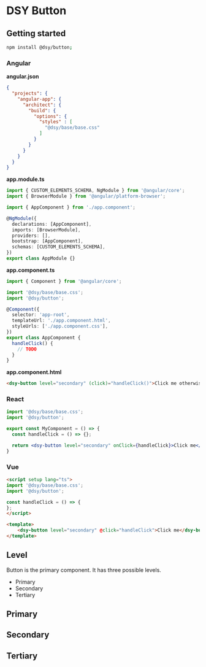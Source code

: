 


# DSY Button

## Getting started

```sh
npm install @dsy/button;
```

### Angular

**angular.json**

```json
{
  "projects": {
    "angular-app": {
      "architect": {
        "build": {
          "options": {
            "styles" : [
              "@dsy/base/base.css"
            ]
          }
        }
      }
    }
  }
}
```

**app.module.ts**

```ts
import { CUSTOM_ELEMENTS_SCHEMA, NgModule } from '@angular/core';
import { BrowserModule } from '@angular/platform-browser';

import { AppComponent } from './app.component';

@NgModule({
  declarations: [AppComponent],
  imports: [BrowserModule],
  providers: [],
  bootstrap: [AppComponent],
  schemas: [CUSTOM_ELEMENTS_SCHEMA],
})
export class AppModule {}

```

**app.component.ts**
```ts
import { Component } from '@angular/core';

import '@dsy/base/base.css';
import '@dsy/button';

@Component({
  selector: 'app-root',
  templateUrl: './app.component.html',
  styleUrls: ['./app.component.css'],
})
export class AppComponent {
  handleClick() {
    // TODO
  }
}

```

**app.component.html**
```html
<dsy-button level="secondary" (click)="handleClick()">Click me otherwise</dsy-button>
```

### React

```jsx
import '@dsy/base/base.css';
import '@dsy/button';

export const MyComponent = () => {
  const handleClick = () => {};

  return <dsy-button level="secondary" onClick={handleClick}>Click me</dsy-button>
}
```
### Vue

```html
<script setup lang="ts">
import '@dsy/base/base.css';
import '@dsy/button';

const handleClick = () => {
};
</script>

<template>
	<dsy-button level="secondary" @click="handleClick">Click me</dsy-button>
</template>
```

## Level

Button is the primary component. It has three possible levels.

- Primary
- Secondary
- Tertiary

## Primary

<Story id="button--primary"  />

## Secondary

<Story id="button--secondary" />

## Tertiary

<Story id="button--tertiary" />

